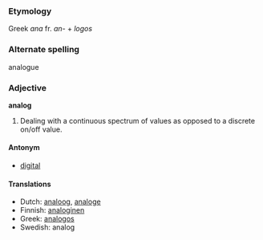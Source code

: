 ===Etymology===

Greek ''ana'' fr. ''an-'' + ''logos''

===Alternate spelling===

analogue

=== Adjective ===
'''analog'''
#Dealing with a continuous spectrum of values as opposed to a discrete on/off value.

====Antonym====
*[[digital]]

==== Translations ====
*Dutch: [[analoog]], [[analoge]]
*Finnish: [[analoginen]]
*Greek: [[analogos]]
*Swedish: analog